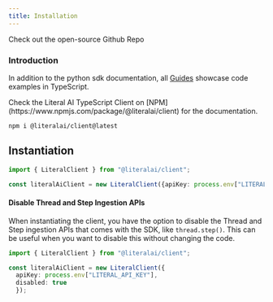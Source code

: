 ```yaml
---
title: Installation
---
```


<Card title="Open Source SDK" icon="github" color="#FF0581" href="https://github.com/Chainlit/literalai-typescript">
  Check out the open-source Github Repo
</Card>

### Introduction
In addition to the python sdk documentation, all [Guides](/guides/) showcase code examples in TypeScript. 

<Note>
  Check the Literal AI TypeScript Client on [NPM](https://www.npmjs.com/package/@literalai/client) for the documentation.
</Note>

```shell
npm i @literalai/client@latest
```


## Instantiation

```ts
import { LiteralClient } from "@literalai/client";

const literalAiClient = new LiteralClient({apiKey: process.env["LITERAL_API_KEY"]});
```

#### Disable Thread and Step Ingestion APIs

When instantiating the client, you have the option to disable the Thread and Step ingestion APIs that comes with the SDK, like `thread.step()`. This can be useful when you want to disable this without changing the code. 

```ts
import { LiteralClient } from "@literalai/client";

const literalAiClient = new LiteralClient({
  apiKey: process.env["LITERAL_API_KEY"],
  disabled: true
  });
```
